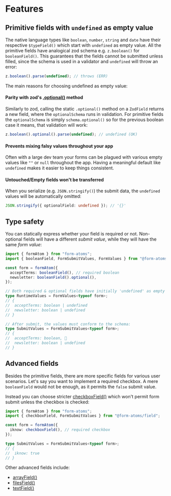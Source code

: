 
<Meta title="fields/Intro" />

# Features

## Primitive fields with `undefined` as empty value

The native language types like `boolean`, `number`, `string` and `date` have their respective `$typeField()` which start with `undefined` as empty value.
All the primitive fields have analogical zod schema e.g. `z.boolean()` for `booleanField()`.
This guarantees that the fields cannot be submitted unless filled, since the schema is used in a validator and `undefined` will throw an error:

```ts
z.boolean().parse(undefined); // throws (ERR)
```

The main reasons for choosing undefined as empty value:

#### Parity with zod's [.optional()](https://zod.dev/?id=optional) method

Similarly to zod, calling the static `.optional()` method on a `ZodField` returns a new field, where the `optionalSchema` runs in validation.
For primitive fields the `optionalSchema` is simply `schema.optional()` so for the previous boolean case it means, that validation will work:

```ts
z.boolean().optional().parse(undefined); // undefined (OK)
```

#### Prevents mixing falsy values throughout your app

Often with a large dev team your forms can be plagued with various empty values like `""` or `null` throughout the app.
Having a meaningful default like `undefined` makes it easier to keep things consistent.

#### Untouched/Empty fields won't be transferred

When you serialize (e.g. `JSON.stringify()`) the submit data, the `undefined` values will be automatically omitted:

```ts
JSON.stringify({ optionalField: undefined }); // '{}'
```

## Type safety

You can statically express whether your field is required or not.
Non-optional fields will have a different _submit value_, while they will have the same _form value_:

```ts
import { formAtom } from "form-atoms";
import { booleanField, FormSubmitValues, FormValues } from "@form-atoms/field";

const form = formAtom({
  acceptTerms: booleanField(), // required boolean
  newsletter: booleanField().optional(),
});

// Both required & optional fields have initially 'undefined' as empty value, so their types are the same:
type RuntimeValues = FormValues<typeof form>;
// {
//  acceptTerms: boolean | undefined
//  newsletter: boolean | undefined
// }

// After submit, the values must conform to the schema:
type SubmitValues = FormSubmitValues<typeof form>;
// {
//  acceptTerms: boolean, 🤯
//  newsletter: boolean | undefined
// }
```

## Advanced fields

Besides the primitive fields, there are more specific fields for various user scenarios.
Let's say you want to implement a required checkbox. A mere `booleanField` would not be enough, as it permits the `false` submit value.

Instead you can choose stricter [checkboxField()](?path=/docs/fields-checkboxfield--docs#checkboxfield) which won't permit form submit unless the checkbox is checked:

```ts
import { formAtom } from "form-atoms";
import { checkboxField, FormSubmitValues } from "@form-atoms/field";

const form = formAtom({
  iknow: checkboxField(), // required checkbox
});

type SubmitValues = FormSubmitValues<typeof form>;
// {
//  iknow: true
// }
```

Other advanced fields include:

- [arrayField()](?path=/docs/fields-arrayfield--docs)
- [filesField()](?path=/docs/fields-filesfield--docs)
- [textField()](?path=/docs/fields-textfield--docs)
